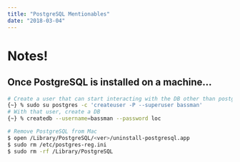 ```yaml
---
title: "PostgreSQL Mentionables"
date: "2018-03-04"
---
```


# Notes!

## Once PostgreSQL is installed on a machine...

```bash
# Create a user that can start interacting with the DB other than postgres
{~} % sudo su postgres -c 'createuser -P --superuser bassman'
# With that user, create a DB
{~} % createdb --username=bassman --password loc
```

```bash
# Remove PostgreSQL from Mac
$ open /Library/PostgreSQL/<ver>/uninstall-postgresql.app
$ sudo rm /etc/postgres-reg.ini
$ sudo rm -rf /Library/PostgreSQL
```